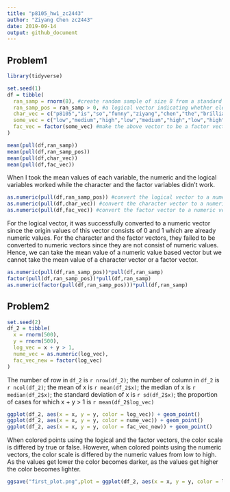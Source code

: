 ```yaml
---
title: "p8105_hw1_zc2443"
author: "Ziyang Chen zc2443"
date: 2019-09-14
output: github_document
---
```


## Problem1

```r
library(tidyverse)

set.seed(1)
df = tibble(
  ran_samp = rnorm(8), #create random sample of size 8 from a standard Normal distribution
  ran_samp_pos = ran_samp > 0, #a logical vector indicating whether elements of the sample are greater than 0
  char_vec = c("p8105","is","so","funny","ziyang","chen","the","brilliant"), #create a character vector of length 8
  some_vec = c("low","medium","high","low","medium","high","low","high"), #create vector of length 8, with 3 different factor “levels”
  fac_vec = factor(some_vec) #make the above vector to be a factor vector
)

mean(pull(df,ran_samp))
mean(pull(df,ran_samp_pos))
mean(pull(df,char_vec))
mean(pull(df,fac_vec))
```

When I took the mean values of each variable, the numeric and the logical variables worked while the character and the factor variables didn't work.

```r
as.numeric(pull(df,ran_samp_pos)) #convert the logical vector to a numeric vector
as.numeric(pull(df,char_vec)) #convert the character vector to a numeric vector
as.numeric(pull(df,fac_vec)) #convert the factor vector to a numeric vector
```

For the logical vector, it was successfully converted to a numeric vector since the origin values of this vector consists of 0 and 1 which are already numeric values. For the character and the factor vectors, they failed to be converted to numeric vectors since they are not consist of numeric values. Hence, we can take the mean value of a numeric value based vector but we cannot take the mean value of a character vector or a factor vector.

```r
as.numeric(pull(df,ran_samp_pos))*pull(df,ran_samp)
factor(pull(df,ran_samp_pos))*pull(df,ran_samp)
as.numeric(factor(pull(df,ran_samp_pos)))*pull(df,ran_samp)
```

## Problem2

```r
set.seed(2)
df_2 = tibble(
  x = rnorm(500),
  y = rnorm(500),
  log_vec = x + y > 1,
  nume_vec = as.numeric(log_vec),
  fac_vec_new = factor(log_vec)
)
```

The number of row in `df_2` is `r nrow(df_2)`; 
the number of column in `df_2` is `r ncol(df_2)`;
the mean of x is `r mean(df_2$x)`; 
the median of x is `r median(df_2$x)`;
the standard deviation of x is `r sd(df_2$x)`; 
the proportion of cases for which x + y > 1 is `r mean(df_2$log_vec)`

```r
ggplot(df_2, aes(x = x, y = y, color = log_vec)) + geom_point()
ggplot(df_2, aes(x = x, y = y, color = nume_vec)) + geom_point()
ggplot(df_2, aes(x = x, y = y, color = fac_vec_new)) + geom_point()
```

When colored points using the logical and the factor vectors, the color scale is differed by true or false. However, when colored points using the numeric vectors, the color scale is differed by the numeric values from low to high. As the values get lower the color becomes darker, as the values get higher the color becomes lighter.

```r
ggsave("first_plot.png",plot = ggplot(df_2, aes(x = x, y = y, color = log_vec)) + geom_point())
```

